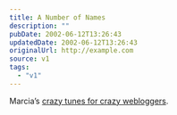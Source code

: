 ```yaml
---
title: A Number of Names
description: ""
pubDate: 2002-06-12T13:26:43
updatedDate: 2002-06-12T13:26:43
originalUrl: http://example.com
source: v1
tags:
  - "v1"
---
```


Marcia&#8217;s [crazy tunes for crazy webloggers][1].

[1]: http://www.dutchbint.org/xl.php?2002/06/05.php
